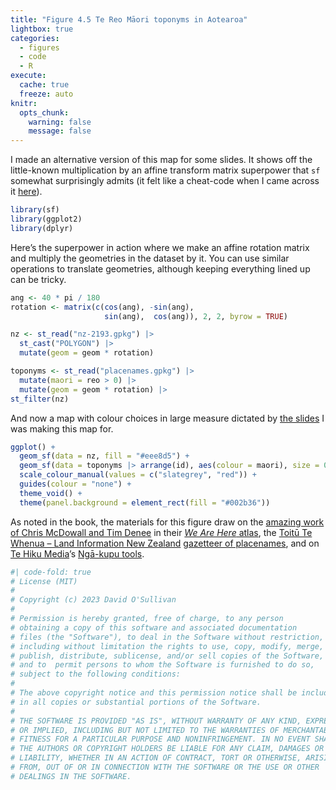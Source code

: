 ```yaml
---
title: "Figure 4.5 Te Reo Māori toponyms in Aotearoa"
lightbox: true
categories: 
  - figures
  - code
  - R
execute: 
  cache: true
  freeze: auto
knitr:
  opts_chunk: 
    warning: false
    message: false
---
```


I made an alternative version of this map for some slides. It shows off the little-known multiplication by an affine transform matrix superpower that `sf` somewhat surprisingly admits (it felt like a cheat-code when I came across it [here](https://r-spatial.github.io/sf/articles/sf3.html#affine-transformations)).

```r
library(sf)
library(ggplot2)
library(dplyr)
```

Here's the superpower in action where we make an affine rotation matrix and multiply the geometries in the dataset by it. You can use similar operations to translate geometries, although keeping everything lined up can be tricky.

```r
ang <- 40 * pi / 180
rotation <- matrix(c(cos(ang), -sin(ang), 
                     sin(ang),  cos(ang)), 2, 2, byrow = TRUE)

nz <- st_read("nz-2193.gpkg") |>
  st_cast("POLYGON") |>
  mutate(geom = geom * rotation)

toponyms <- st_read("placenames.gpkg") |>
  mutate(maori = reo > 0) |>
  mutate(geom = geom * rotation) |>
st_filter(nz)
```


And now a map with colour choices in large measure dictated by [the slides](https://southosullivan.com/talks/UCanterbury-seminar-2023/) I was making this map for.

```r
ggplot() +
  geom_sf(data = nz, fill = "#eee8d5") +
  geom_sf(data = toponyms |> arrange(id), aes(colour = maori), size = 0.01, alpha = 0.2) +
  scale_colour_manual(values = c("slategrey", "red")) +
  guides(colour = "none") +
  theme_void() +
  theme(panel.background = element_rect(fill = "#002b36"))
```

As noted in the book, the materials for this figure draw on the [amazing work of Chris McDowall and Tim Denee](https://github.com/fogonwater/we-are-here/) in their [_We Are Here_ atlas](https://www.masseypress.ac.nz/books/we-are-here/), the [Toitū Te Whenua &ndash; Land Information New Zealand](https://www.linz.govt.nz/) [gazetteer of placenames](https://data.linz.govt.nz/layer/51681-nz-place-names-nzgb/), and on [Te Hiku Media](https://tehiku.nz/)'s [Ngā-kupu tools](https://github.com/TeHikuMedia/nga-kupu).  

```r
#| code-fold: true
# License (MIT)
#
# Copyright (c) 2023 David O'Sullivan
#
# Permission is hereby granted, free of charge, to any person
# obtaining a copy of this software and associated documentation
# files (the "Software"), to deal in the Software without restriction,
# including without limitation the rights to use, copy, modify, merge,
# publish, distribute, sublicense, and/or sell copies of the Software,
# and to  permit persons to whom the Software is furnished to do so,
# subject to the following conditions:
#
# The above copyright notice and this permission notice shall be included
# in all copies or substantial portions of the Software.
#
# THE SOFTWARE IS PROVIDED "AS IS", WITHOUT WARRANTY OF ANY KIND, EXPRESS
# OR IMPLIED, INCLUDING BUT NOT LIMITED TO THE WARRANTIES OF MERCHANTABILITY,
# FITNESS FOR A PARTICULAR PURPOSE AND NONINFRINGEMENT. IN NO EVENT SHALL
# THE AUTHORS OR COPYRIGHT HOLDERS BE LIABLE FOR ANY CLAIM, DAMAGES OR OTHER
# LIABILITY, WHETHER IN AN ACTION OF CONTRACT, TORT OR OTHERWISE, ARISING
# FROM, OUT OF OR IN CONNECTION WITH THE SOFTWARE OR THE USE OR OTHER
# DEALINGS IN THE SOFTWARE.
```
